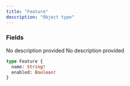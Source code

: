 ```yaml
---
title: "Feature"
description: "Object type"
---
```


### Fields

<ResponseField name="name" type="String!" required>
  No description provided
</ResponseField>

<ResponseField name="enabled" type="Boolean!" required>
  No description provided
</ResponseField>


```graphql Feature
type Feature {
  name: String!
  enabled: Boolean!
}
```
